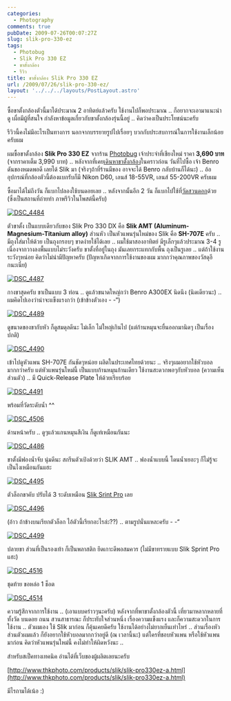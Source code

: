 ```yaml
---
categories:
  - Photography
comments: true
pubDate: 2009-07-26T00:07:27Z
slug: slik-pro-330-ez
tags:
  - Photobug
  - Slik Pro 330 EZ
  - ขาตั้งกล้อง
  - รีวิว
title: ขาตั้งกล้อง Slik Pro 330 EZ
url: /2009/07/26/slik-pro-330-ez/
layout: '../../../layouts/PostLayout.astro'
---
```


ซื้อขาตั้งกล้องตัวนี้มาได้ประมาณ 2 อาทิตย์แล้วครับ ใช้งานไปก็พอประมาณ .. ก็อยากจะเอามาแนะนำดู เผื่อมีผู้ที่สนใจ กำลังหาข้อมูลเกี่ยวกับขาตั้งกล้องรุ่นนี้อยู่ .. คิดว่าคงเป็นประโยชน์นะครับ

รีวิวนี้คงไม่มีอะไรเป็นทางการ นอกจากบรรยายรูปไปเรื่อยๆ บวกกับประสบการณ์ในการใช้งานเล็กน้อยครับผม

ผมซื้อขาตั้งกล้อง **Slik Pro 330 EZ** จากร้าน [Photobug](http://www.photobugonline.com) เจ้าประจำที่เชียงใหม่ ราคา **3,690 บาท** (จากราคาเต็ม 3,990 บาท) .. หลังจากที่เคย[เดินหาขาตั้งกล้อง](https://armno.in.th/20090617/%E0%B9%80%E0%B8%94%E0%B8%B4%E0%B8%99%E0%B8%AB%E0%B8%B2%E0%B8%82%E0%B8%B2%E0%B8%95%E0%B8%B1%E0%B9%89%E0%B8%87%E0%B8%81%E0%B8%A5%E0%B9%89%E0%B8%AD%E0%B8%87)ในคราวก่อน วันที่ไปซื้อ เจ้า Benro ดันของหมดพอดี เลยได้ Slik มา (จริงๆถ้าที่ร้านมีของ อาจจะได้ Benro กลับบ้านก็ได้นะ) .. อ้อ อุปกรณ์ที่กล้องตัวนี้ต้องแบกรับก็มี Nikon D60, เลนส์ 18-55VR, เลนส์ 55-200VR ครับผม

ซื้อมาได้ไม่ถึงวัน ก็แบกไปลองใช้บนดอยเลย .. หลังจากนั้นอีก 2 วัน ก็แบกไปใช้ที่[วัดสวนดอก](https://armno.in.th/20090712/gallery-%E0%B8%A7%E0%B8%B1%E0%B8%94%E0%B8%AA%E0%B8%A7%E0%B8%99%E0%B8%94%E0%B8%AD%E0%B8%81-%E0%B8%88-%E0%B9%80%E0%B8%8A%E0%B8%B5%E0%B8%A2%E0%B8%87%E0%B9%83%E0%B8%AB%E0%B8%A1%E0%B9%88)ด้วย (ซึ่งเป็นสถานที่ถ่ายทำ ภาพรีวิวในโพสต์นี้ครับ)

[![DSC_4484](https://armno.in.th/wp-content/uploads/SlikPro330EZ_1452B/DSC_4484_thumb.jpg)](https://armno.in.th/wp-content/uploads/SlikPro330EZ_1452B/DSC_4484.jpg)

ตัวขาตั้ง เป็นแบบเดียวกับของ Slik Pro 330 DX คือ **Slik AMT (Aluminum-Magnesium-Titanium alloy)** ส่วนหัว เป็นหัวแพนรุ่นใหม่ของ Slik คือ **SH-707E** ครับ .. มีถุงใส่มาให้ด้วย เป็นถุงกรอบๆ ขาดง่ายใช้ได้เลย .. ผมใช้มาสองอาทิตย์ มีรูเล็กๆแล้วประมาณ 3-4 รู เนื่องจากวางลงพื้นแบบไม่ระวังครับ ขาตั้งที่อยู่ในถุง มันเลยกระแทกกับพื้น ถุงเป็นรูเลย .. แต่ถ้าใช้งานระวังๆหน่อย คิดว่าไม่น่ามีปัญหาครับ (ปัญหาเกิดจากการใช้งานของผม มากกว่าคุณภาพของวัสดุอีกนะเนี่ย)

[![DSC_4487](https://armno.in.th/wp-content/uploads/SlikPro330EZ_1452B/DSC_4487_thumb.jpg)](https://armno.in.th/wp-content/uploads/SlikPro330EZ_1452B/DSC_4487.jpg)

กางขาสุดครับ ขาเป็นแบบ 3 ท่อน .. ดูแล้วขนาดใหญ่กว่า Benro A300EX นิดนึง (นิดเดียวนะ) .. ผมคิดไปเองว่าน่าจะแข็งแรงกว่า (เข้าข้างตัวเอง - -“)

[![DSC_4489](https://armno.in.th/wp-content/uploads/SlikPro330EZ_1452B/DSC_4489_thumb.jpg)](https://armno.in.th/wp-content/uploads/SlikPro330EZ_1452B/DSC_4489.jpg)

ดูขนาดของขากับหัว ก็ดูสมดุลดีนะ ไม่เล็ก ไม่ใหญ่เกินไป (แต่ก้านหมุนจะยื่นออกมานิดๆ เป็นเรื่องปกติ)

[![DSC_4490](https://armno.in.th/wp-content/uploads/SlikPro330EZ_1452B/DSC_4490_thumb.jpg)](https://armno.in.th/wp-content/uploads/SlikPro330EZ_1452B/DSC_4490.jpg)

เข้าไปดูหัวแพน SH-707E กันชัดๆหน่อย ผลิตในประเทศไทยด้วยนะ .. จริงๆผมอยากใช้หัวบอลมากกว่าครับ แต่หัวแพนรุ่นใหม่นี้ เป็นแบบก้านหมุนก้านเดียว ใช้งานสะดวกพอๆกับหัวบอล (ความเห็นส่วนตัว) .. มี Quick-Release Plate ให้ด้วยเรียบร้อย

[![DSC_4491](https://armno.in.th/wp-content/uploads/SlikPro330EZ_1452B/DSC_4491_thumb.jpg)](https://armno.in.th/wp-content/uploads/SlikPro330EZ_1452B/DSC_4491.jpg)

พร้อมที่วัดระดับน้ำ ^^

[![DSC_4506](https://armno.in.th/wp-content/uploads/SlikPro330EZ_1452B/DSC_4506_thumb.jpg)](https://armno.in.th/wp-content/uploads/SlikPro330EZ_1452B/DSC_4506.jpg)

ด้านหน้าครับ .. ดูๆแล้วแกนหมุนสีเงิน ก็ดูเท่เหมือนกันนะ

[![DSC_4486](https://armno.in.th/wp-content/uploads/SlikPro330EZ_1452B/DSC_4486_thumb.jpg)](https://armno.in.th/wp-content/uploads/SlikPro330EZ_1452B/DSC_4486.jpg)

ขาตั้งมีฟองน้ำจับ นุ่มดีนะ สกรีนตัวเป้งด้วยว่า SLIK AMT .. ฟองน้ำแบบนี้ โดนน้ำเยอะๆ ก็ไม่รู้จะเป็นไงเหมือนกันแฮะ

[![DSC_4495](https://armno.in.th/wp-content/uploads/SlikPro330EZ_1452B/DSC_4495_thumb.jpg)](https://armno.in.th/wp-content/uploads/SlikPro330EZ_1452B/DSC_4495.jpg)

ตัวล็อกขาคับ ปรับได้ 3 ระดับเหมือน [Slik Srint Pro](https://armno.in.th/20081130/%E0%B8%9E%E0%B8%A3%E0%B8%B5%E0%B8%A7%E0%B8%B4%E0%B8%A7%E0%B8%82%E0%B8%B2%E0%B8%95%E0%B8%B1%E0%B9%89%E0%B8%87%E0%B8%81%E0%B8%A5%E0%B9%89%E0%B8%AD%E0%B8%87-slik-sprint-pro-gm) เลย

[![DSC_4496](https://armno.in.th/wp-content/uploads/SlikPro330EZ_1452B/DSC_4496_thumb.jpg)](https://armno.in.th/wp-content/uploads/SlikPro330EZ_1452B/DSC_4496.jpg)

(อ้าว ถ้าข้างบนเรียกตัวล็อก ไอ้ตัวนี้เรียกอะไรล่ะ??) .. ตามรูปนั่นแหละครับ - -“

[![DSC_4499](https://armno.in.th/wp-content/uploads/SlikPro330EZ_1452B/DSC_4499_thumb.jpg)](https://armno.in.th/wp-content/uploads/SlikPro330EZ_1452B/DSC_4499.jpg)

ปลายขา ส่วนที่เป็นรองเท้า ก็เป็นพลาสติก ยึดเกาะดีพอสมควร (ไม่มีขาทรายแบบ Slik Sprint Pro แฮะ)

[![DSC_4516](https://armno.in.th/wp-content/uploads/SlikPro330EZ_1452B/DSC_4516_thumb.jpg)](https://armno.in.th/wp-content/uploads/SlikPro330EZ_1452B/DSC_4516.jpg)

ชุดท้าย ขอหล่อ 1 ช็อต

[![DSC_4514](https://armno.in.th/wp-content/uploads/SlikPro330EZ_1452B/DSC_4514_thumb.jpg)](https://armno.in.th/wp-content/uploads/SlikPro330EZ_1452B/DSC_4514.jpg)

ความรู้สึกจากการใช้งาน .. (เอาแบบคร่าวๆนะครับ) หลังจากที่พาขาตั้งกล้องตัวนี้ เที่ยวมาหลากหลายที่ ทั้งวัด บนดอย ถนน สวนสาธารณะ ก็ประทับใจส่วนหนึ่ง เรื่องความแข็งแรง และก็ความสะดวกในการใช้งาน .. ตัวผมเอง ใช้ Slik มาก่อน ก็คุ้นเคยดีครับ ใช้งานได้อย่างไม่ยากเย็นเท่าไหร่ .. ส่วนเรื่องหัว ส่วนตัวผมแล้ว ก็ยังอยากใช้หัวบอลมากกว่าอยู่ดี (ณ เวลานี้นะ) แต่ใครที่ชอบหัวแพน หรือใช้หัวแพนมาก่อน คิดว่าหัวแพนรุ่นใหม่นี้ คงไม่ทำให้ผิดหวังนะ ..

สำหรับสเป็คทางเทคนิค อ่านได้ที่เว็บของผู้ผลิตเลยนะครับ

[http://www.thkphoto.com/products/slik/slik-pro330ez-a.html](http://www.thkphoto.com/products/slik/slik-pro330ez-a.html)

มีไรถามได้เน้อ :)
